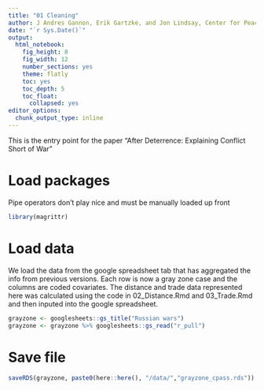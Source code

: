 ```yaml
---
title: "01 Cleaning"
author: J Andres Gannon, Erik Gartzke, and Jon Lindsay, Center for Peace and Security Studies (cPASS)
date: "`r Sys.Date()`"
output:
  html_notebook:
    fig_height: 8
    fig_width: 12
    number_sections: yes
    theme: flatly
    toc: yes
    toc_depth: 5
    toc_float:
      collapsed: yes
editor_options:
  chunk_output_type: inline
---
```

<style>
    body .main-container {
        max-width: 100%;
    }
</style>

This is the entry point for the paper "After Deterrence: Explaining Conflict Short of War" 

# Load packages
Pipe operators don't play nice and must be manually loaded up front
```r
library(magrittr)
```

# Load data
We load the data from the google spreadsheet tab that has aggregated the info from previous versions. Each row is now a gray zone case and the columns are coded covariates. The distance and trade data represented here was calculated using the code in 02_Distance.Rmd and 03_Trade.Rmd and then inputed into the google spreadsheet.
```r
grayzone <- googlesheets::gs_title("Russian wars")
grayzone <- grayzone %>% googlesheets::gs_read("r_pull")
```
# Save file
```r
saveRDS(grayzone, paste0(here::here(), "/data/","grayzone_cpass.rds"))
```

